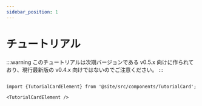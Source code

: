 ```yaml
---
sidebar_position: 1
---
```


# チュートリアル

:::warning
このチュートリアルは次期バージョンである v0.5.x 向けに作られており、現行最新版の v0.4.x 向けではないのでご注意ください。
:::

```mdx-code-block

import {TutorialCardElement} from '@site/src/components/TutorialCard';

<TutorialCardElement />

```
